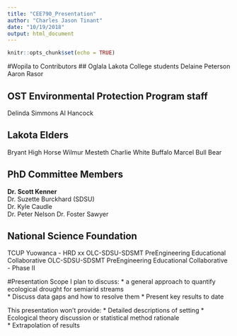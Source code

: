 ```yaml
---
title: "CEE790_Presentation"
author: "Charles Jason Tinant"
date: "10/19/2018"
output: html_document
---
```


```r
knitr::opts_chunk$set(echo = TRUE)
```

<!--
line 1: ~6 
line 2: 

# Mitakyue Oysen - Everything depends on everything else 
* The river *mni xxx* and its valley *xxx* are a continuum 
* 
--> 

#Wopila to Contributors 
## Oglala Lakota College students
Delaine Peterson 
Aaron Rasor 

## OST Environmental Protection Program staff 
Delinda Simmons 
Al Hancock 

## Lakota Elders 
Bryant High Horse 
Wilmur Mesteth 
Charlie White Buffalo 
Marcel Bull Bear 

## PhD Committee Members 
**Dr. Scott Kenner**  
Dr. Suzette Burckhard (SDSU)  
Dr. Kyle Caudle  
Dr. Peter Nelson 
Dr. Foster Sawyer  

## National Science Foundation 
TCUP Yuowanca - HRD xx
OLC-SDSU-SDSMT PreEngineering Educational Collaborative 
OLC-SDSU-SDSMT PreEngineering Educational Collaborative - Phase II

#Presentation Scope 
I plan to discuss:
* a general approach to quantify ecological drought for semiarid streams  
* Discuss data gaps and how to resolve them
* Present key results to date

This presentation won't provide: 
* Detailed descriptions of setting 
* Ecological theory discussion or statistical method rationale  
* Extrapolation of results 




